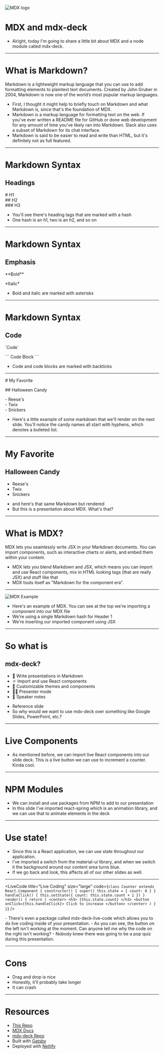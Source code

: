 

<Layout>

<img src={mdxlogo} alt="MDX logo"/>

# MDX and mdx-deck

</Layout>

<Notes>

- Alright, today I'm going to share a little bit about MDX and a node module called mdx-deck.

</Notes>

---

<Layout progress={7}>

# What is Markdown?

Markdown is a lightweight markup language that you can use to add formatting elements to plaintext text documents. Created by John Gruber in 2004, Markdown is now one of the world’s most popular markup languages.
[^1]: (https://www.markdownguide.org/getting-started/)

</Layout>

<Notes>

- First, I thought it might help to briefly touch on Markdown and what Markdown is, since that's the foundation of MDX.
- Markdown is a markup language for formatting text on the web. If you've ever written a README file for GitHub or done web development for any amount of time you've likely ran into Markdown. Slack also uses a subset of Markdown for its chat interface.
- Markdown is said to be easier to read and write than HTML, but it's definitely not as full featured.

</Notes>

---

<Layout progress={14}>

# Markdown Syntax

## Headings

\# H1 <br />
\#\# H2 <br />
\#\#\# H3

</Layout>

<Notes>

- You'll see there's heading tags that are marked with a hash
- One hash is an h1, two is an h2, and so on

</Notes>

---

<Layout progress={21}>

# Markdown Syntax

## Emphasis
\*\*Bold\*\*

\*Italic\*

</Layout>

<Notes>

- Bold and italic are marked with asterisks

</Notes>

---

<Layout progress={28}>

# Markdown Syntax

## Code
\`Code\`

\`\`\`
Code Block
\`\`\`

</Layout>

<Notes>

- Code and code blocks are marked with backticks

</Notes>

---

<Layout progress={35}>

\# My Favorite

\#\# Halloween Candy

\- Reese's <br />
\- Twix <br />
\- Snickers

</Layout>

<Notes>

- Here's a little example of some markdown that we'll render on the next slide. You'll notice the candy names all start with hyphens, which denotes a bulleted list.

</Notes>

---

<Layout progress={42}>

# My Favorite

## Halloween Candy

- Reese's <br />
- Twix <br />
- Snickers

</Layout>

<Notes>

- and here's that same Markdown but rendered
- But this is a presentation about MDX. What's that?

</Notes>

---

<Layout progress={49}>

# What is MDX?
MDX lets you seamlessly write JSX in your Markdown documents. You can import components, such as interactive charts or alerts, and embed them within your content.
[^1]: (https://mdxjs.com/)

</Layout>

<Notes>

- MDX lets you blend Markdown and JSX, which means you can import and use React components, mix in HTML looking tags (that are really JSX) and stuff like that
- MDX touts itself as "Markdown for the component era".

</Notes>

---

<Layout progress={56}>

<img src={mdxExample} alt="MDX Example"/>

</Layout>

<Notes>

- Here's an example of MDX. You can see at the top we're importing a component into our MDX file
- We're using a single Markdown hash for Header 1
- We're inserting our imported component using JSX

</Notes>

---

<Layout progress={63}>

# So what is
## mdx-deck?

- 📝 Write presentations in Markdown
- ⚛️ Import and use React components
- 💅 Customizable themes and components
- 💁‍♀️ Presenter mode
- 📓 Speaker notes

</Layout>

<Notes>

- Reference slide
- So why would we want to use mdx-deck over something like Google Slides, PowerPoint, etc.?

</Notes>

---

<Layout progress={70}>

# Live Components

<Counter />

</Layout>

<Notes>

- As mentioned before, we can import live React components into our slide deck. This is a live button we can use to increment a counter. Kinda cool.

</Notes>

---

<Layout progress={77}>

# NPM Modules

<Spring />

</Layout>

<Notes>

- We can install and use packages from NPM to add to our presentation
- In this slide I've imported react-spring which is an animation library, and we can use that to animate elements in the deck

</Notes>

---

<Layout progress={84}>

# Use state!
<Switches />

</Layout>

<Notes>

- Since this is a React application, we can use state throughout our application.
- I've imported a switch from the material-ui library, and when we switch it the background around our content area turns blue.
- If we go back and look, this affects all of our other slides as well.

</Notes>

---

<LiveCode
  title="Live Coding"
  size="large"
  code={`class Counter extends React.Component {
  constructor() {
    super()
    this.state = { count: 0 }
  }
  handleClick() {
    this.setState({
      count: this.state.count + 1
    })
  }
  render() {
    return (
      <center>
        <h3>
          {this.state.count}
        </h3>
        <button onClick={this.handleClick}>
          Click to increase
        </button>
      </center>
    )
  }
}`}
/>

<Notes>
- There's even a package called mdx-deck-live-code which allows you to do live coding inside of your presentation.
- As you can see, the button on the left isn't working at the moment. Can anyone tell me why the code on the right isn't working?
- Nobody knew there was going to be a pop quiz during this presentation.

</Notes>

---

<Layout progress={93}>

# Cons

- Drag and drop is nice
- Honestly, it'll probably take longer
- It can crash

</Layout>

---

<Layout progress={100}>

# Resources

- [This Repo](#speaker-notes)
- [MDX Docs](https://mdxjs.com/)
- [mdx-deck Repo](https://github.com/jxnblk/mdx-deck)
- Built with [Gatsby](https://www.gatsbyjs.com/)
- Deployed with [Netlify](https://www.netlify.com/)

</Layout>

